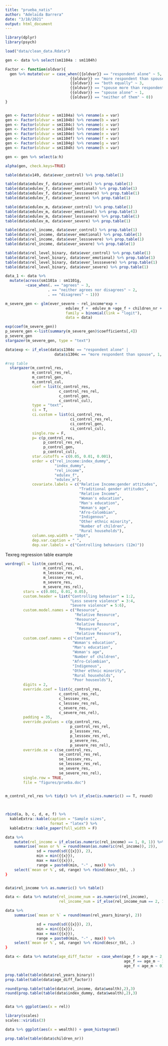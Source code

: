 ```yaml
---
title: "prueba_natis"
author: "Adelaida Barrera"
date: "3/18/2021"
output: html_document
---
```


```r
library(dplyr)
library(psych)

load("data/clean_data.Rdata")

```

```r

gen <- data %>% select(sm1104a : sm1104h)

Factor <- function(oldvar){
  gen %>% mutate(var = case_when({{oldvar}} == "respondent alone" ~ 5,
                             {{oldvar}} == "more respondent than spouse" ~ 4,
                             {{oldvar}} == "both equally" ~ 3, 
                             {{oldvar}} == "spouse more than respondent" ~ 2,
                             {{oldvar}} == "spouse alone" ~ 1, 
                             {{oldvar}} == "neither of them" ~ 0)) 
}


gen <- Factor(oldvar = sm1104a) %>% rename(a = var)
gen <- Factor(oldvar = sm1104b) %>% rename(b = var)
gen <- Factor(oldvar = sm1104c) %>% rename(c = var)
gen <- Factor(oldvar = sm1104d) %>% rename(d = var)
gen <- Factor(oldvar = sm1104e) %>% rename(e = var)
gen <- Factor(oldvar = sm1104f) %>% rename(f = var)
gen <- Factor(oldvar = sm1104g) %>% rename(g = var)
gen <- Factor(oldvar = sm1104h) %>% rename(h = var)

gen <- gen %>% select(a:h)

alpha(gen, check.keys=TRUE)


```



```r


table(data$v149, data$ever_control) %>% prop.table(1) 

table(data$edulev_f, data$ever_control) %>% prop.table(1) 
table(data$edulev_f, data$ever_emotional) %>% prop.table(1) 
table(data$edulev_f, data$ever_lesssevere) %>% prop.table(1) 
table(data$edulev_f, data$ever_severe) %>% prop.table(1) 

table(data$edulev_m, data$ever_control) %>% prop.table(1) 
table(data$edulev_m, data$ever_emotional) %>% prop.table(1) 
table(data$edulev_m, data$ever_lesssevere) %>% prop.table(1) 
table(data$edulev_m, data$ever_severe) %>% prop.table(1) 

table(data$rel_income, data$ever_control) %>% prop.table(1) 
table(data$rel_income, data$ever_emotional) %>% prop.table(1) 
table(data$rel_income, data$ever_lesssevere) %>% prop.table(1) 
table(data$rel_income, data$ever_severe) %>% prop.table(1) 

table(data$rel_level_binary, data$ever_control) %>% prop.table(1) 
table(data$rel_level_binary, data$ever_emotional) %>% prop.table(1) 
table(data$rel_level_binary, data$ever_lesssevere) %>% prop.table(1) 
table(data$rel_level_binary, data$ever_severe) %>% prop.table(1) 

```

```r

data_1 <- data %>% 
  mutate(across(sm1101a : sm1101g, 
         ~case_when(. == "agrees" ~ 3,
                   . == "neither agrees nor disagrees" ~ 2,
                   . == "disagrees" ~ 1)))
```

```r

m_severe_gen <- glm(ever_severe ~ rel_income*exp +                    
                           edulev_f +  edulev_m +age_f + children_nr + place + wealth_factor, 
                           family = binomial(link = "logit"),
                           data = data)

exp(coef(m_severe_gen)) 
p_severe_gen <-list(summary(m_severe_gen)$coefficients[,4])
p_severe_gen
stargazer(m_severe_gen, type = "text")

data$exp <- if_else(data$s1304c == "respondent alone" |
                      data$s1304c == "more respondent than spouse", 1, 0)

```


```r

#reg table 
  stargazer(m_control_res,
            m_control_res_rel,
            m_control_gen, 
            m_control_cul,
            coef = list(c_control_res, 
                        c_control_res_rel,
                        c_control_gen, 
                        c_control_cul), 
            type = "text",
            ci = T, 
            ci.custom = list(ci_control_res, 
                             ci_control_res_rel,  
                             ci_control_gen, 
                             ci_control_cul),
            single.row = F, 
            p= c(p_control_res, 
                 p_control_res_rel,
                 p_control_gen, 
                 p_control_cul), 
            star.cutoffs = c(0.05, 0.01, 0.001),
            order = c("rel_income:index_dummy",
                      "index_dummy",
                      "rel_income",
                      "edulev_f",
                      "edulev_m"),
            covariate.labels = c("Relative Income:gender attitudes",
                                 "Traditional gender attitudes",
                                 "Relative Income", 
                                 "Woman's education",
                                 "Man's education", 
                                 "Woman's age",
                                 "Afro-Colombian", 
                                 "Indigenous",
                                 "Other ethnic minority", 
                                 "Number of children",
                                 "Rural households"),
            column.sep.width = "10pt",
            dep.var.caption = " ", 
            dep.var.labels = c("Controlling behaviors (12m)"))


```

Texreg regression table example 
```r


wordreg(l = list(m_control_res,
                 m_control_res_rel,
                 m_lesssev_res,
                 m_lesssev_res_rel,
                 m_severe_res,
                 m_severe_res_rel),
        stars = c(0.001, 0.01, 0.05),
        custom.header = list("Controlling behavior" = 1:2, 
                             "Less severe violence" = 3:4,
                             "Severe violence" = 5:6),
        custom.model.names = c("Resource", 
                               "Relative Resource",
                               "Resource", 
                               "Relative Resource",
                                "Resource", 
                               "Relative Resource"),
        custom.coef.names = c("Constant", 
                              "Woman's education", 
                              "Man's education", 
                              "Woman's age", 
                              "Number of children",
                              "Afro-Colombian",
                              "Indigenous", 
                              "Other ethnic minority",
                              "Rural households", 
                              "Poor houseolds"),
        digits = 2,
        override.coef = list(c_control_res, 
                        c_control_res_rel,
                        c_lesssev_res,
                        c_lesssev_res_rel, 
                        c_severe_res,
                        c_severe_res_rel),
        padding = 35, 
        override.pvalues = c(p_control_res, 
                             p_control_res_rel,
                             p_lesssev_res,
                             p_lesssev_res_rel, 
                             p_severe_res,
                             p_severe_res_rel),
        override.se = c(se_control_res,
                        se_control_res_rel,
                        se_lesssev_res,
                        se_lesssev_res_rel,
                        se_severe_res,
                        se_severe_res_rel),
        single.row = TRUE,
        file = "figures/prueba.doc")
        

m_control_rel_res %>% tidy() %>% if_else(is.numeric() == T, round)


        
rbind(a, b, c, d, e, f) %>%
  kableExtra::kable(caption = "Sample sizes",
                    format = "latex") %>%
  kableExtra::kable_paper(full_width = F) 

data %>% 
    mutate(rel_income = if_else(as.numeric(rel_income) == 1, 0, 1)) %>% 
    summarise(`mean or %` = round(mean(as.numeric(rel_income)), 2)), 
              sd = round(sd({{x}}), 2),
              min = min({{x}}), 
              max = max({{x}}),
              range = paste0(min, "-" , max)) %>% 
    select(`mean or %`, sd, range) %>% rbind(descr_tbl, .)
}


data$rel_income %>% as.numeric() %>% table()

```

```r


data <- data %>% mutate(rel_income_num = as.numeric(rel_income),
                        rel_income_num = if_else(rel_income_num == 2, 1, 0)) 

data %>% 
    summarise(`mean or %` = round(mean(rel_years_binary), 2))

              sd = round(sd({{x}}), 2),
              min = min({{x}}), 
              max = max({{x}}),
              range = paste0(min, "-" , max)) %>% 
    select(`mean or %`, sd, range) %>% rbind(descr_tbl, .)
}

data <- data %>% mutate(age_diff_factor  = case_when(age_f > age_m ~ 2,
                                                     age_f == age_m ~ 1,
                                                     age_f < age_m ~ 0))

prop.table(table(data$rel_years_binary))
prop.table(table(data$age_diff_factor))

round(prop.table(table(data$rel_income, data$wealth),2),3)
round(prop.table(table(data$index_dummy, data$wealth),2),3)


data %>% ggplot(aes(x = rel))

library(scales)
scales::viridis(3)

```

```r


data %>% ggplot(aes(x = wealth)) + geom_histogram()
```


```r

prop.table(table(data$children_nr)) 

```

